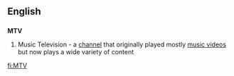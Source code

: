 ==English==
{{wikipedia}}

==={{initialism}}===
'''MTV'''

#Music Television - a [[channel]] that originally played mostly [[music video]]s but now plays a wide variety of content

[[fi:MTV]]